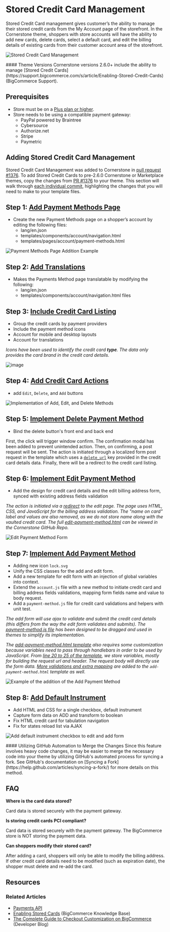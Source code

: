 # Stored Credit Card Management



Stored Credit Card management gives customer’s the ability to manage their stored credit cards from the My Account page of the storefront. In the Cornerstone theme, shoppers with store accounts will have the ability to add new cards, delete cards, select a default card, and edit the billing details of existing cards from their customer account area of the storefront.

![Stored Credit Card Management](https://storage.googleapis.com/bigcommerce-production-dev-center/images/stored-credit-card-management.png "Stored Credit Card Management")

<Callout type="info">
#### Theme Versions
Cornerstone versions 2.6.0+ include the ability to manage [Stored Credit Cards](https://support.bigcommerce.com/s/article/Enabling-Stored-Credit-Cards) (BigCommerce Support).
</Callout>


<a id="stored-cc-mgmt_prerequisites"></a>

## Prerequisites

* Store must be on a [Plus plan or higher](https://www.bigcommerce.com/essentials/pricing/).
* Store needs to be using a compatible payment gateway:
    * PayPal powered by Braintree
    * Cybersource
    * Authorize.net
    * Stripe
    * Paymetric

## Adding Stored Credit Card Management

Stored Credit Card Management was added to Cornerstone in [pull request #1376](https://github.com/bigcommerce/cornerstone/pull/1376). To add Stored Credit Cards to pre-2.6.0 Cornerstone or Marketplace themes, copy the changes from [PR #1376](https://github.com/bigcommerce/cornerstone/pull/1376) to your theme. This section will walk through [each individual commit](https://github.com/bigcommerce/cornerstone/pull/1376/commits), highlighting the changes that you will need to make to your template files.

## Step 1: [Add Payment Methods Page](https://github.com/bigcommerce/cornerstone/pull/1376/commits/24abc038fe346a8572b40da40c98a9465788957a)

* Create the new Payment Methods page on a shopper’s account by editing the following files:
	* <span class="fp">lang/en.json</span>
	* <span class="fp">templates/components/account/navigation.html</span>
	* <span class="fp">templates/pages/account/payment-methods.html</span>

![Payment Methods Page Addition Example](https://storage.googleapis.com/bigcommerce-production-dev-center/images/payment-methods-page-addition.png "Payment Methods Page Addition Example")

## Step 2: [Add Translations](https://github.com/bigcommerce/cornerstone/pull/1376/commits/9edf1a0f6907811abf470db1486b4fdb199b27ae)

* Makes the Payments Method page translatable by modifying the following:
	* <span class="fp">lang/en.json</span>
	* <span class="fp">templates/components/account/navigation.html</span> files

## Step 3: [Include Credit Card Listing](https://github.com/bigcommerce/cornerstone/pull/1376/commits/5574eb98c710f4540e8390420563099b6f5710bf)

* Group the credit cards by payment providers
* Include the payment method icons
* Account for mobile and desktop layouts
* Account for translations

*Icons have been used to identify the credit card **type**. The data only provides the card brand in the credit card details.*

![image](https://storage.googleapis.com/bigcommerce-production-dev-center/images/credit-cards-details.png)

## Step 4: [Add Credit Card Actions](https://github.com/bigcommerce/cornerstone/pull/1376/commits/499016d320995852fe4ef621724e08556896b70d)

*  add `Edit`, `Delete`, and `Add` buttons

![Implementation of Add, Edit, and Delete Methods](https://storage.googleapis.com/bigcommerce-production-dev-center/images/edit-delete-add-buttons.png "Implementation of Add, Edit, and Delete Methods")

## Step 5: [Implement Delete Payment Method](https://github.com/bigcommerce/cornerstone/pull/1376/commits/cf102901d9061b7334e8c39f15a8904c37cf0652)

* Bind the delete button's front end and back end

First, the click will trigger window confirm. The confirmation modal has been added to prevent unintended action. Then, on confirming, a post request will be sent. The action is initiated through a localized form post request in the template which uses a [`delete_url`](https://github.com/bigcommerce/cornerstone/blob/master/templates/components/account/payment-methods-list.html#L34) key provided in the credit card details data. Finally, there will be a redirect to the credit card listing.

## Step 6: [Implement Edit Payment Method](https://github.com/bigcommerce/cornerstone/pull/1376/commits/ab2fe1df455fa8ac93760904b718fbce7ce361ed)

* Add the design for credit card details and the edit billing address form, synced with existing address fields validation

*The action is initiated via a [redirect](https://github.com/bigcommerce/cornerstone/blob/master/templates/components/account/payment-methods-list.html#L36) to the edit page. The page uses HTML, CSS, and JavaScript for the billing address validation. The "name on card" label and values are also removed, as we do not store name along with the vaulted credit card. The full [edit-payment-method.html](https://github.com/bigcommerce/cornerstone/blob/master/templates/pages/account/edit-payment-method.html) can be viewed in the Cornerstone GitHub Repo.*

![Edit Payment Method Form](https://storage.googleapis.com/bigcommerce-production-dev-center/images/payment-method-form.png "Edit Payment Method Form")

## Step 7: [Implement Add Payment Method](https://github.com/bigcommerce/cornerstone/pull/1376/commits/c960338c32faa8fb798b2826c72dfe9d74bf9751)

*  Adding new icon `lock.svg`
*  Unify the CSS classes for the add and edit form.
*  Add a new template for edit form with an injection of global variables into context.
*  Extend the `account.js` file with a new method to initiate credit card and billing address fields validations, mapping form fields name and value to body request.
*  Add a `payment-method.js` file for credit card validations and helpers with unit test.

*The add form will use ajax to validate and submit the credit card details (this differs from the way the edit form validates and submits). The [payment-method.js file](https://github.com/bigcommerce/cornerstone/blob/master/assets/js/theme/common/payment-method.js) has been designed to be dragged and used in themes to simplify its implementation.*

*The [add-payment-method.html template](https://github.com/bigcommerce/cornerstone/blob/master/templates/pages/account/add-payment-method.html) also requires some customization because variables need to pass through handlebars in order to be used by JavaScript. From [line 20 to 25 of the template](https://github.com/bigcommerce/cornerstone/blob/master/templates/pages/account/add-payment-method.html#L20-L25), we store variables, mostly for building the request url and header. The request body will directly use the form data. [More validations and extra mapping](https://github.com/bigcommerce/cornerstone/blob/24686de577c6ad5409ec8b82f5839c3d083cb760/assets/js/theme/account.js#L211) are added to the `add-payment-method.html` template as well.*

![Example of the addition of the Add Payment Method](https://storage.googleapis.com/bigcommerce-production-dev-center/images/add-payment-method.png "Example of the addition of the Add Payment Method")

## Step 8: [Add Default Instrument](https://github.com/bigcommerce/cornerstone/pull/1376/commits/5576aee5af0194e85cb11dbf44563f89b2687f40)

* Add HTML and CSS for a single checkbox, default instrument
* Capture form data on ADD and transform to boolean
* Fix HTML credit card for tabulation navigation
* Fix for states reload list via AJAX

![Add default instrument checkbox to edit and add form](https://storage.googleapis.com/bigcommerce-production-dev-center/images/default-instrument-checkbox.png "Add default instrument checkbox to edit and add form")

<Callout type="info">
 #### Utilizing GitHub Automation to Merge the Changes
 Since this feature involves heavy code changes, it may be easier to merge the necessary code into your theme by utilizing GitHub's automated process for syncing a fork. See GitHub's documentation on [Syncing a Fork](https://help.github.com/articles/syncing-a-fork/) for more details on this method.
</Callout>


## FAQ
**Where is the card data stored?**

Card data is stored securely with the payment gateway.

**Is storing credit cards PCI compliant?**

Card data is stored securely with the payment gateway. The BigCommerce store is NOT storing the payment data.

**Can shoppers modify their stored card?**

After adding a card, shoppers will only be able to modify the billing address. If other credit card details need to be modified (such as expiration date), the shopper must delete and re-add the card.

## Resources

### Related Articles
* [Payments API](/api-docs/payments/payments-api-overview)
* [Enabling Stored Cards](https://support.bigcommerce.com/s/article/Enabling-Stored-Credit-Cards) (BigCommerce Knowledge Base)
* [The Complete Guide to Checkout Customization on BigCommerce](https://medium.com/bigcommerce-developer-blog/the-complete-guide-to-checkout-customization-on-bigcommerce-6b566bc36fa9) (Developer Blog)
